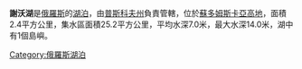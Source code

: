'''謝沃湖'''是[[俄羅斯|俄羅斯]]的[[湖泊|湖泊]]，由[[普斯科夫州|普斯科夫州]]負責管轄，位於[[蘇多姆斯卡亞高地|蘇多姆斯卡亞高地]]，面積2.4平方公里，集水區面積25.2平方公里，平均水深7.0米，最大水深14.0米，湖中有1個島嶼。

{{Russia-geo-stub}} 
[[Category:俄羅斯湖泊|Category:俄羅斯湖泊]]